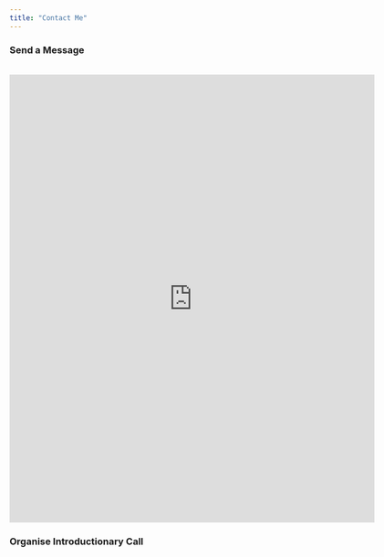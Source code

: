```yaml
---
title: "Contact Me"
---
```


### Send a Message
<br/>
<div class="text-center">
<iframe src="https://docs.google.com/forms/d/e/1FAIpQLSd3D-RSocQ7Eh8LzN1rbYuBYEN64DlAp53wXFuscNuIPKUiFA/viewform?embedded=true" width="640" height="785" frameborder="0" marginheight="0" marginwidth="0">Loading…</iframe>
</div>

### Organise Introductionary Call
<!-- Calendly inline widget begin -->
<div class="calendly-inline-widget" data-url="https://calendly.com/dr0/45-mininutes-video-call" style="min-width:320px; height:1000px;"></div>
<script type="text/javascript" src="https://assets.calendly.com/assets/external/widget.js" async></script>
<!-- Calendly inline widget end -->
